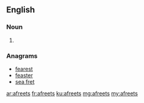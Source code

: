 ==English==

===Noun===
{{head|en|plural}}

# {{plural of|afreet|lang=en|nocat=1}}

===Anagrams===
* [[fearest#English|fearest]]
* [[feaster#English|feaster]]
* [[sea fret#English|sea fret]]

[[ar:afreets]]
[[fr:afreets]]
[[ku:afreets]]
[[mg:afreets]]
[[my:afreets]]